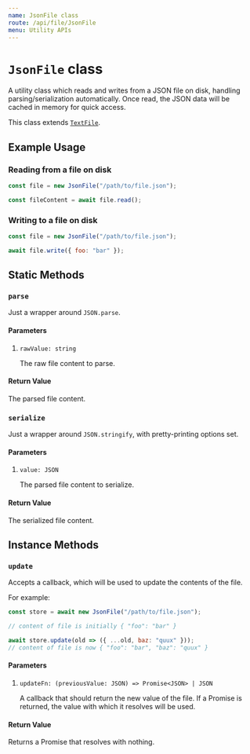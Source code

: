 ```yaml
---
name: JsonFile class
route: /api/file/JsonFile
menu: Utility APIs
---
```


# `JsonFile` class

A utility class which reads and writes from a JSON file on disk, handling parsing/serialization automatically.
Once read, the JSON data will be cached in memory for quick access.

This class extends [`TextFile`](./TextFile).

## Example Usage

### Reading from a file on disk

```js
const file = new JsonFile("/path/to/file.json");

const fileContent = await file.read();
```

### Writing to a file on disk

```js
const file = new JsonFile("/path/to/file.json");

await file.write({ foo: "bar" });
```

## Static Methods

### `parse`

Just a wrapper around `JSON.parse`.

#### Parameters

1. `rawValue: string`

   The raw file content to parse.

#### Return Value

The parsed file content.

### `serialize`

Just a wrapper around `JSON.stringify`, with pretty-printing options set.

#### Parameters

1. `value: JSON`

   The parsed file content to serialize.

#### Return Value

The serialized file content.

## Instance Methods

### `update`

Accepts a callback, which will be used to update the contents of the file.

For example:

```js
const store = await new JsonFile("/path/to/file.json");

// content of file is initially { "foo": "bar" }

await store.update(old => ({ ...old, baz: "quux" }));
// content of file is now { "foo": "bar", "baz": "quux" }
```

#### Parameters

1. `updateFn: (previousValue: JSON) => Promise<JSON> | JSON`

   A callback that should return the new value of the file. If a Promise is returned, the value with which it resolves will be used.

#### Return Value

Returns a Promise that resolves with nothing.
